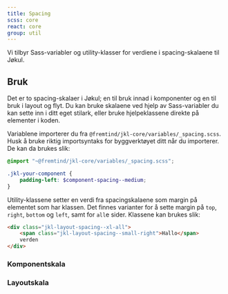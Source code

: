 ```yaml
---
title: Spacing
scss: core
react: core
group: util
---
```



<Ingress>Vi tilbyr Sass-variabler og utility-klasser for verdiene i spacing-skalaene til Jøkul.</Ingress>

## Bruk

Det er to spacing-skalaer i Jøkul; en til bruk innad i komponenter og en til bruk i layout og flyt. Du kan bruke skalaene ved hjelp av Sass-variabler du kan sette inn i ditt eget stilark, eller bruke hjelpeklassene direkte på elementer i koden.

Variablene importerer du fra `@fremtind/jkl-core/variables/_spacing.scss`. Husk å bruke riktig importsyntaks for byggverktøyet ditt når du importerer. De kan da brukes slik:

```scss
@import "~@fremtind/jkl-core/variables/_spacing.scss";

.jkl-your-component {
    padding-left: $component-spacing--medium;
}
```

Utility-klassene setter en verdi fra spacingskalaene som margin på elementet som har klassen. Det finnes varianter for å sette margin på `top`, `right`, `bottom` og `left`, samt for `all`e sider. Klassene kan brukes slik:

```html
<div class="jkl-layout-spacing--xl-all">
    <span class="jkl-layout-spacing--small-right">Hallo</span>
    verden
</div>
```

<div class="jkl-layout-spacing--xl-top" />

### Komponentskala

<ComponentSpacingTable />

### Layoutskala

<LayoutSpacingTable />
